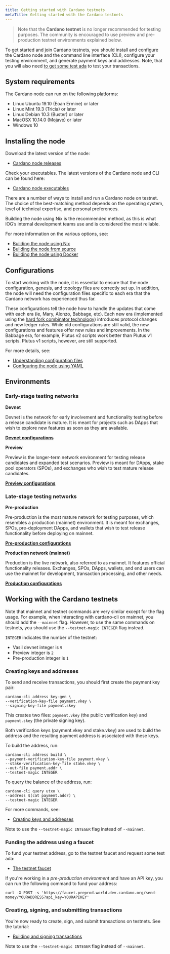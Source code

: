 ```yaml
---
title: Getting started with Cardano testnets
metaTitle: Getting started with the Cardano testnets
---
```


>Note that the **Cardano testnet** is no longer recommended for testing purposes. The community is encouraged to use preview and pre-production testnet environments explained below. 

To get started and join Cardano testnets, you should install and configure the Cardano node and the command line interface (CLI), configure your testing environment, and generate payment keys and addresses. Note, that you will also need [to get some test ada](/cardano-testnet/tools/faucet) to test your transactions. 

## System requirements

The Cardano node can run on the following platforms:

-   Linux Ubuntu 19.10 (Eoan Ermine) or later
-   Linux Mint 19.3 (Tricia) or later
-   Linux Debian 10.3 (Buster) or later
-   MacOSX 10.14.0 (Mojave) or later
-   Windows 10

## Installing the node

Download the latest version of the node:

-   [Cardano node releases](https://github.com/input-output-hk/cardano-node/releases)

Check your executables. The latest versions of the Cardano node and CLI can be found here:

-   [Cardano node executables](https://github.com/input-output-hk/cardano-node#executables)
    
There are a number of ways to install and run a Cardano node on testnet. The choice of the best-matching method depends on the operating system, level of technical expertise, and personal preferences.

Building the node using Nix is the recommended method, as this is what IOG’s internal development teams use and is considered the most reliable.

For more information on the various options, see:

-   [Building the node using Nix](https://github.com/input-output-hk/cardano-node-wiki/blob/main/docs/getting-started/building-the-node-using-nix.md)
-   [Building the node from source](https://github.com/input-output-hk/cardano-node-wiki/blob/main/docs/getting-started/install.md)
-   [Building the node using Docker](https://hub.docker.com/r/inputoutput/cardano-node)

## Configurations

To start working with the node, it is essential to ensure that the node configuration, genesis, and topology files are correctly set up. In addition, the node will need the configuration files specific to each era that the Cardano network has experienced thus far.

These configurations tell the node how to handle the updates that come with each era (ie, Mary, Alonzo, Babbage, etc). Each new era (implemented using the [hard fork combinator technology](https://docs.cardano.org/learn/about-hard-forks)) introduces protocol changes and new ledger rules. While old configurations are still valid, the new configurations and features offer new rules and improvements. In the Babbage era, for example, Plutus v2 scripts work better than Plutus v1 scripts. Plutus v1 scripts, however, are still supported. 

For more details, see:

-   [Understanding configuration files](https://github.com/input-output-hk/cardano-node-wiki/blob/main/docs/getting-started/understanding-config-files.md)
-   [Configuring the node using YAML](https://github.com/input-output-hk/cardano-node-wiki/blob/main/docs/reference/configuring-a-node-using-yaml.md)

## Environments

### Early-stage testing networks

**Devnet**

Devnet is the network for early involvement and functionality testing before a release candidate is mature. It is meant for projects such as DApps that wish to explore new features as soon as they are available.

[**Devnet configurations**](https://book.world.dev.cardano.org/environments.html#vasil-dev)

**Preview**

Preview is the longer-term network environment for testing release candidates and expanded test scenarios. Preview is meant for DApps, stake pool operators (SPOs), and exchanges who wish to test mature release candidates.

[**Preview configurations**](https://book.world.dev.cardano.org/environments.html#preview-testnet)

### Late-stage testing networks

**Pre-production**

Pre-production is the most mature network for testing purposes, which resembles a production (mainnet) environment. It is meant for exchanges, SPOs, pre-deployment DApps, and wallets that wish to test release functionality before deploying on mainnet.

[**Pre-production configurations**](https://book.world.dev.cardano.org/environments.html#pre-production-testnet)

**Production network (mainnet)**

Production is the live network, also referred to as mainnet. It features official functionality releases. Exchanges, SPOs, DApps, wallets, and end users can use the mainnet for development, transaction processing, and other needs.

[**Production configurations**](https://book.world.dev.cardano.org/environments.html#production-mainnet)

## Working with the Cardano testnets

Note that mainnet and testnet commands are very similar except for the flag usage. For example, when interacting with cardano-cli on mainnet, you should add the `--mainnet` flag. However, to use the same commands on testnets, you should use the `--testnet-magic INTEGER` flag instead. 

`INTEGER` indicates the number of the testnet:

* Vasil devnet integer is `9`
* Preview integer is `2`
* Pre-production integer is `1`

### Creating keys and addresses

To send and receive transactions, you should first create the payment key pair:

```
cardano-cli address key-gen \
--verification-key-file payment.vkey \
--signing-key-file payment.skey
```

This creates two files: `payment.vkey` (the public verification key) and `payment.skey` (the private signing key).

Both verification keys (payment.vkey and stake.vkey) are used to build the address and the resulting payment address is associated with these keys.

To build the address, run:

```
cardano-cli address build \
--payment-verification-key-file payment.vkey \
--stake-verification-key-file stake.vkey \
--out-file payment.addr \
--testnet-magic INTEGER
```

To query the balance of the address, run:

```
cardano-cli query utxo \
--address $(cat payment.addr) \
--testnet-magic INTEGER
```

For more commands, see:

-   [Creating keys and addresses](https://github.com/input-output-hk/cardano-node-wiki/blob/main/docs/stake-pool-operations/3_keys_and_addresses.md)
    
Note to use the `--testnet-magic INTEGER` flag instead of `--mainnet`.

### Funding the address using a faucet

To fund your testnet address, go to the testnet faucet and request some test ada:

-   [The testnet faucet](/cardano-testnet/tools/faucet)

If you're working in a *pre-production environment* and have an API key, you can run the following command to fund your address:

`curl -X POST -s 'https://faucet.preprod.world.dev.cardano.org/send-money/YOURADDRESS?api_key=YOURAPIKEY'`

### Creating, signing, and submitting transactions

You’re now ready to create, sign, and submit transactions on testnets. See the tutorial:

-   [Building and signing transactions](https://github.com/input-output-hk/cardano-node-wiki/blob/main/docs/reference/building-and-signing-tx.md)
    
Note to use the `--testnet-magic INTEGER` flag instead of `--mainnet`.
